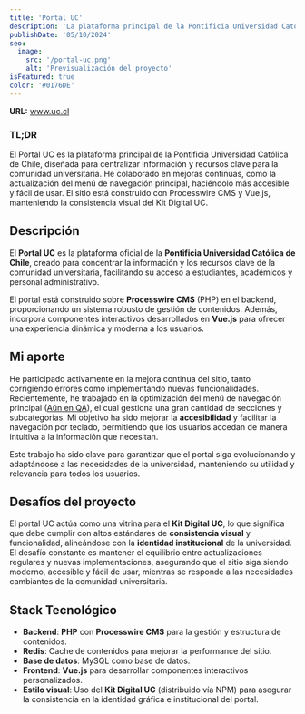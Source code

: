 ```yaml
---
title: 'Portal UC'
description: 'La plataforma principal de la Pontificia Universidad Católica de Chile, diseñada para centralizar información y recursos clave para la comunidad universitaria. '
publishDate: '05/10/2024'
seo:
  image:
    src: '/portal-uc.png'
    alt: 'Previsualización del proyecto'
isFeatured: true
color: '#0176DE'
---
```


**URL:** <a href="https://www.uc.cl" target="_blank">www.uc.cl</a>

### **TL;DR**

El Portal UC es la plataforma principal de la Pontificia Universidad Católica de Chile, diseñada para centralizar información y recursos clave para la comunidad universitaria. He colaborado en mejoras continuas, como la actualización del menú de navegación principal, haciéndolo más accesible y fácil de usar. El sitio está construido con Processwire CMS y Vue.js, manteniendo la consistencia visual del Kit Digital UC.

## **Descripción**

El **Portal UC** es la plataforma oficial de la **Pontificia Universidad Católica de Chile**, creado para concentrar la información y los recursos clave de la comunidad universitaria, facilitando su acceso a estudiantes, académicos y personal administrativo.

El portal está construido sobre **Processwire CMS** (PHP) en el backend, proporcionando un sistema robusto de gestión de contenidos. Además, incorpora componentes interactivos desarrollados en **Vue.js** para ofrecer una experiencia dinámica y moderna a los usuarios.

## **Mi aporte**

He participado activamente en la mejora continua del sitio, tanto corrigiendo errores como implementando nuevas funcionalidades. Recientemente, he trabajado en la optimización del menú de navegación principal (<a href="https://671013bad8f8e6e8de4c422d--front-portal-uc.netlify.app/menus.html" target="_blank">Aún en QA</a>), el cual gestiona una gran cantidad de secciones y subcategorías. Mi objetivo ha sido mejorar la **accesibilidad** y facilitar la navegación por teclado, permitiendo que los usuarios accedan de manera intuitiva a la información que necesitan.

Este trabajo ha sido clave para garantizar que el portal siga evolucionando y adaptándose a las necesidades de la universidad, manteniendo su utilidad y relevancia para todos los usuarios.

## **Desafíos del proyecto**

El portal UC actúa como una vitrina para el **Kit Digital UC**, lo que significa que debe cumplir con altos estándares de **consistencia visual** y funcionalidad, alineándose con la **identidad institucional** de la universidad. El desafío constante es mantener el equilibrio entre actualizaciones regulares y nuevas implementaciones, asegurando que el sitio siga siendo moderno, accesible y fácil de usar, mientras se responde a las necesidades cambiantes de la comunidad universitaria.

## **Stack Tecnológico**

- **Backend**: **PHP** con **Processwire CMS** para la gestión y estructura de contenidos.
- **Redis**: Cache de contenidos para mejorar la performance del sitio.
- **Base de datos**: MySQL como base de datos.
- **Frontend**: **Vue.js** para desarrollar componentes interactivos personalizados.
- **Estilo visual**: Uso del **Kit Digital UC** (distribuido vía NPM) para asegurar la consistencia en la identidad gráfica e institucional del portal.
